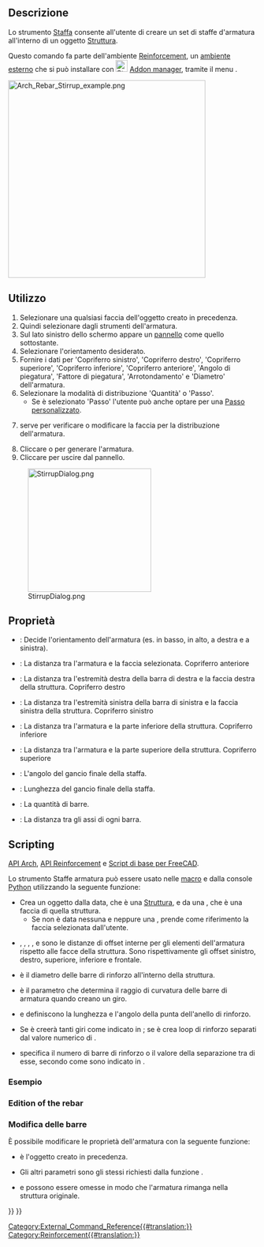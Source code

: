 <languages/>

<div class="mw-translate-fuzzy">
{{Docnav/it
|[[Arch_Rebar_LShape/it|Armatura a L]]
|[[Arch_Rebar_BentShape/it|Armatura sagomata]]
|[[Arch_Workbench/it|Arch]]
|IconL=Arch_Rebar_LShape.svg
|IconR=Arch_Rebar_BentShape.svg
|IconC=Workbench_Arch.svg
}}
</div>

<div class="mw-translate-fuzzy">
{{GuiCommand/it
|Name=Arch Rebar Stirrup
|Name/it=Staffe
|MenuLocation=Arch → Strumenti di armatura → Staffa<br>BIM → Reinforcement tools → Staffa
|Workbenches=[[Arch_Workbench/it|Arch]], [[BIM_Workbench/it|BIM]]
|Version=0.17
|SeeAlso=[[Reinforcement_Workbench/it|Reinforcement]], [[Arch_Rebar/it|Armatura]], [[Arch_Rebar_Helical/it|Armatura elicoidale]]
}}
</div>

<span id="Description"></span>
==Descrizione==

<div class="mw-translate-fuzzy">
Lo strumento  [[Arch Rebar Stirrup/it|Staffa]] consente all'utente di creare un set di staffe d'armatura all'interno di un oggetto [[Arch Structure/it|Struttura]].
</div>

<div class="mw-translate-fuzzy">
Questo comando fa parte dell'ambiente [[Reinforcement Workbench/it|Reinforcement]], un [[External workbenches/it|ambiente esterno]] che si può installare con [[Image:Std_AddonMgr.svg|24px]] [[Std_AddonMgr/it|Addon manager]], tramite il menu {{MenuCommand|Strumenti → Addon manager → Reinforcement}}.
</div>

[[Image:Arch_Rebar_Stirrup_example.png|400px]]
{{Caption|Un set di staffe di rinforzo all'interno di una [[Arch Structure/it|Struttura]]}}

<span id="Usage"></span>
==Utilizzo==

<div class="mw-translate-fuzzy">
# Selezionare una qualsiasi faccia dell'oggetto {{Button|[[Image:Arch_Structure.svg|16px]] [[Arch Structure/it|Struttura]]}} creato in precedenza.
# Quindi selezionare {{Button|[[Image:Arch_Rebar_Stirrup.svg|16px]] [[Arch Rebar Stirrup/it|Staffa]]}} dagli strumenti dell'armatura.
# Sul lato sinistro dello schermo appare un [[task panel/it|pannello]] come quello sottostante.
# Selezionare l'orientamento desiderato.
# Fornire i dati per 'Copriferro sinistro', 'Copriferro destro', 'Copriferro superiore', 'Copriferro inferiore', 'Copriferro anteriore', 'Angolo di piegatura', 'Fattore di piegatura', 'Arrotondamento' e 'Diametro' dell'armatura.
# Selezionare la modalità di distribuzione 'Quantità' o 'Passo'.
#* Se è selezionato 'Passo' l'utente può anche optare per una  [[Custom_Spacing/it|Passo personalizzato]].
# {{Button|Usa lato selezionato}} serve per verificare o modificare la faccia per la distribuzione dell'armatura.
# Cliccare {{Button|OK}} o {{Button|Applica}} per generare l'armatura.
# Cliccare {{Button|Annulla}} per uscire dal pannello.
</div>

[[Image:StirrupDialog.png|250px]]
<div class="mw-translate-fuzzy">
{{Caption|Pannello Azioni per lo strumento Staffe armatura di Arch}}
</div>

<span id="Properties"></span>
== Proprietà == 

* {{PropertyData/it|Orientation}}: Decide l'orientamento dell'armatura (es. in basso, in alto, a destra e a sinistra).
* {{PropertyData/it|Front Cover}}: La distanza tra l'armatura e la faccia selezionata. Copriferro anteriore
* {{PropertyData/it|Right Cover}}: La distanza tra l'estremità destra della barra di destra e la faccia destra della struttura. Copriferro destro
* {{PropertyData/it|Left Cover}}: La distanza tra l'estremità sinistra della barra di sinistra e la faccia sinistra della struttura. Copriferro sinistro
* {{PropertyData/it|Bottom Cover}}: La distanza tra l'armatura e la parte inferiore della struttura. Copriferro inferiore
* {{PropertyData/it|Top Cover}}: La distanza tra l'armatura e la parte superiore della struttura. Copriferro superiore
* {{PropertyData/it|Bent Angle}}: L'angolo del gancio finale della staffa.
* {{PropertyData/it|Bent Factor}}: Lunghezza del gancio finale della staffa.
* {{PropertyData/it|Amount}}: La quantità di barre.
* {{PropertyData/it|Spacing}}: La distanza tra gli assi di ogni barra.

==Scripting==

{{Emphasis|Vedere anche:}} [[Arch API/it|API Arch]], [[Reinforcement API/it|API Reinforcement]] e [[FreeCAD Scripting Basics/it|Script di base per FreeCAD]].

<div class="mw-translate-fuzzy">
Lo strumento Staffe armatura può essere usato nelle [[Macros/it|macro]] e dalla console [[Python/it|Python]] utilizzando la seguente funzione:
</div>
{{Code|code=
Rebar = makeStirrup(l_cover, r_cover, t_cover, b_cover, f_cover,
                    bentAngle, bentFactor, diameter, rounding, amount_spacing_check, amount_spacing_value,
                    structure=None, facename=None)
}}

* Crea un oggetto {{incode|Rebar}} dalla {{incode|structure}} data, che è una [[Arch Structure/it|Struttura]], e da una {{incode|facename}}, che è una faccia di quella struttura.
** Se non è data nessuna {{incode|structure}} e neppure una {{incode|facename}}, prende come riferimento la faccia selezionata dall'utente.
* {{incode|l_cover}}, {{incode|r_cover}}, {{incode|t_cover}}, {{incode|b_cover}}, e {{incode|f_cover}} sono le distanze di offset interne per gli elementi dell'armatura rispetto alle facce della struttura. Sono rispettivamente gli offset sinistro, destro, superiore, inferiore e frontale.
* {{incode|diameter}} è il diametro delle barre di rinforzo all'interno della struttura.
* {{incode|rounding}} è il parametro che determina il raggio di curvatura delle barre di armatura quando creano un giro.
* {{incode|bentLength}} e {{incode|bentAngle}} definiscono la lunghezza e l'angolo della punta dell'anello di rinforzo.
* Se {{incode|amount_spacing_check}} è {{incode|True}} creerà tanti giri come indicato in {{incode|amount_spacing_value}}; se è {{incode|False}} crea loop di rinforzo separati dal valore numerico di {{incode|amount_spacing_value}}.
* {{incode|amount_spacing_value}} specifica il numero di barre di rinforzo o il valore della separazione tra di esse, secondo come sono indicato in {{incode|amount_spacing_check}}.

<span id="Example"></span>
=== Esempio ===

{{Code|code=
import Draft, Arch, Stirrup

# It doesn't work if the structure is not based on a face
# Structure = Arch.makeStructure(length=1000, width=400, height=400)

Rect = Draft.makeRectangle(400, 400)
Structure = Arch.makeStructure(Rect, height=1600)
Structure.ViewObject.Transparency = 80
FreeCAD.ActiveDocument.recompute()

Rebar = Stirrup.makeStirrup(20, 20, 20, 20, 20,
                            115, 4, 8, 2, True, 10, Structure, "Face6")
}}

=== Edition of the rebar ===

<div class="mw-translate-fuzzy">
=== Modifica delle barre ===
È possibile modificare le proprietà dell'armatura con la seguente funzione:
</div>

{{Code|code=
editStirrup(Rebar, l_cover, r_cover, t_cover, b_cover, f_cover,
            bentAngle, bentFactor, diameter, rounding, amount_spacing_check, amount_spacing_value,
            structure=None, facename=None)
}}

* {{incode|Rebar}} è l'oggetto {{incode|StirrupRebar}} creato in precedenza.
* Gli altri parametri sono gli stessi richiesti dalla funzione {{incode|makeStirrup()}}.
* {{incode|structure}} e {{incode|facename}} possono essere omesse in modo che l'armatura rimanga nella struttura originale.

{{Code|code=
import Stirrup

Stirrup.editStirrup(Rebar, 20, 20, 20, 20, 50,
                    100, 4, 14, 8, True, 8)
}}


<div class="mw-translate-fuzzy">
{{Docnav/it
|[[Arch_Rebar_LShape/it|Armatura a L]]
|[[Arch_Rebar_BentShape/it|Armatura sagomata]]
|[[Arch_Workbench/it|Arch]]
|IconL=Arch_Rebar_LShape.svg
|IconR=Arch_Rebar_BentShape.svg
|IconC=Workbench_Arch.svg
}}
</div>

[[Category:External_Command_Reference{{#translation:}}]]
[[Category:Reinforcement{{#translation:}}]]
{{BIM_Tools_navi{{#translation:}}}}
{{Userdocnavi{{#translation:}}}}
